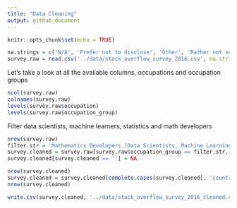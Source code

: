 ```yaml
---
title: "Data Cleaning"
output: github_document
---
```

```r
knitr::opts_chunk$set(echo = TRUE)
```

```r
na.strings = c('N/A', 'Prefer not to disclose', 'Other', 'Rather not say', 'Other (please specify)')
survey.raw = read.csv('../data/stack_overflow_survey_2016.csv', na.strings = na.strings)
```

Let's take a look at all the available columns, occupations and occupation groups
```r
ncol(survey.raw)
colnames(survey.raw)
levels(survey.raw$occupation)
levels(survey.raw$occupation_group)
```

Filter data scientists, machine learners, statistics and math developers
```r
nrow(survey.raw)
filter.str = 'Mathematics Developers (Data Scientists, Machine Learning Devs & Devs with Stats & Math Backgrounds)'
survey.cleaned = survey.raw[survey.raw$occupation_group == filter.str, 2:ncol(survey.raw)]
survey.cleaned[survey.cleaned == ''] = NA

nrow(survey.cleaned)
survey.cleaned = survey.cleaned[complete.cases(survey.cleaned[, 'country']),]
nrow(survey.cleaned)

write.csv(survey.cleaned, '../data/stack_overflow_survey_2016_cleaned.csv', na = 'NA', row.names = F)
```
